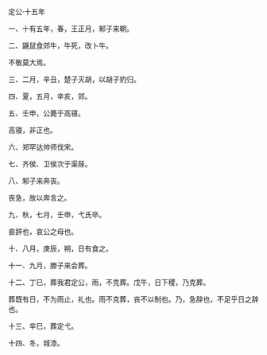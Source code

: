 

定公·十五年

一、十有五年，春，王正月，邾子来朝。

二、鼷鼠食郊牛，牛死，改卜牛。

不敬莫大焉。

三、二月，辛丑，楚子灭胡，以胡子豹归。

四、夏，五月，辛亥，郊。

五、壬申，公薨于高寝。

高寝，非正也。

六、郑罕达帅师伐宋。

七、齐侯、卫侯次于渠蒢。

八、邾子来奔丧。

丧急，故以奔言之。

九、秋，七月，壬申，弋氏卒。

妾辞也，哀公之母也。

十、八月，庚辰，朔，日有食之。

十一、九月，滕子来会葬。

十二、丁巳，葬我君定公，雨，不克葬。戊午，日下稷，乃克葬。

葬既有日，不为雨止，礼也。雨不克葬，丧不以制也。乃，急辞也，不足乎日之辞也。

十三、辛巳，葬定弋。

十四、冬，城漆。

